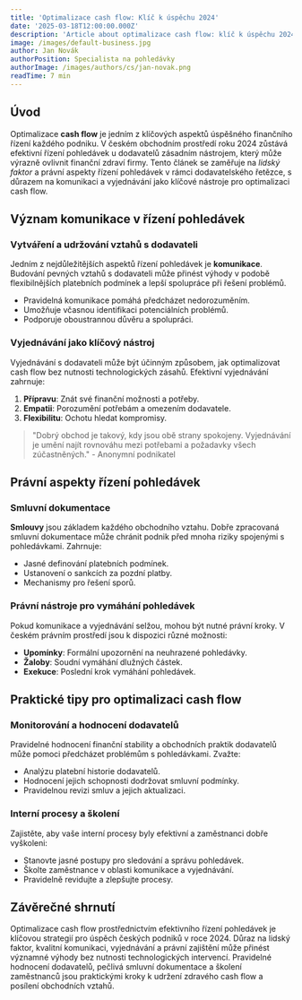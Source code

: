 ```yaml
---
title: 'Optimalizace cash flow: Klíč k úspěchu 2024'
date: '2025-03-18T12:00:00.000Z'
description: 'Article about optimalizace cash flow: klíč k úspěchu 2024'
image: /images/default-business.jpg
author: Jan Novák
authorPosition: Specialista na pohledávky
authorImage: /images/authors/cs/jan-novak.png
readTime: 7 min
---
```

## Úvod

Optimalizace **cash flow** je jedním z klíčových aspektů úspěšného finančního řízení každého podniku. V českém obchodním prostředí roku 2024 zůstává efektivní řízení pohledávek u dodavatelů zásadním nástrojem, který může výrazně ovlivnit finanční zdraví firmy. Tento článek se zaměřuje na *lidský faktor* a právní aspekty řízení pohledávek v rámci dodavatelského řetězce, s důrazem na komunikaci a vyjednávání jako klíčové nástroje pro optimalizaci cash flow.

## Význam komunikace v řízení pohledávek

### Vytváření a udržování vztahů s dodavateli

Jedním z nejdůležitějších aspektů řízení pohledávek je **komunikace**. Budování pevných vztahů s dodavateli může přinést výhody v podobě flexibilnějších platebních podmínek a lepší spolupráce při řešení problémů. 

- Pravidelná komunikace pomáhá předcházet nedorozuměním.
- Umožňuje včasnou identifikaci potenciálních problémů.
- Podporuje oboustrannou důvěru a spolupráci.

### Vyjednávání jako klíčový nástroj

Vyjednávání s dodavateli může být účinným způsobem, jak optimalizovat cash flow bez nutnosti technologických zásahů. Efektivní vyjednávání zahrnuje:

1. **Přípravu**: Znát své finanční možnosti a potřeby.
2. **Empatii**: Porozumění potřebám a omezením dodavatele.
3. **Flexibilitu**: Ochotu hledat kompromisy.

> "Dobrý obchod je takový, kdy jsou obě strany spokojeny. Vyjednávání je umění najít rovnováhu mezi potřebami a požadavky všech zúčastněných." - Anonymní podnikatel

## Právní aspekty řízení pohledávek

### Smluvní dokumentace

**Smlouvy** jsou základem každého obchodního vztahu. Dobře zpracovaná smluvní dokumentace může chránit podnik před mnoha riziky spojenými s pohledávkami. Zahrnuje:

- Jasné definování platebních podmínek.
- Ustanovení o sankcích za pozdní platby.
- Mechanismy pro řešení sporů.

### Právní nástroje pro vymáhání pohledávek

Pokud komunikace a vyjednávání selžou, mohou být nutné právní kroky. V českém právním prostředí jsou k dispozici různé možnosti:

- **Upomínky**: Formální upozornění na neuhrazené pohledávky.
- **Žaloby**: Soudní vymáhání dlužných částek.
- **Exekuce**: Poslední krok vymáhání pohledávek.

## Praktické tipy pro optimalizaci cash flow

### Monitorování a hodnocení dodavatelů

Pravidelné hodnocení finanční stability a obchodních praktik dodavatelů může pomoci předcházet problémům s pohledávkami. Zvažte:

- Analýzu platební historie dodavatelů.
- Hodnocení jejich schopnosti dodržovat smluvní podmínky.
- Pravidelnou revizi smluv a jejich aktualizaci.

### Interní procesy a školení

Zajistěte, aby vaše interní procesy byly efektivní a zaměstnanci dobře vyškoleni:

- Stanovte jasné postupy pro sledování a správu pohledávek.
- Školte zaměstnance v oblasti komunikace a vyjednávání.
- Pravidelně revidujte a zlepšujte procesy.

## Závěrečné shrnutí

Optimalizace cash flow prostřednictvím efektivního řízení pohledávek je klíčovou strategií pro úspěch českých podniků v roce 2024. Důraz na lidský faktor, kvalitní komunikaci, vyjednávání a právní zajištění může přinést významné výhody bez nutnosti technologických intervencí. Pravidelné hodnocení dodavatelů, pečlivá smluvní dokumentace a školení zaměstnanců jsou praktickými kroky k udržení zdravého cash flow a posílení obchodních vztahů.
